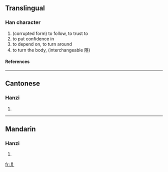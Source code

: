 ==Translingual==
===Han character===
{{Han char|rn=4|rad=丿|as=05|sn=6|four=|canj=竹尸一尸 (HSMS)}}
# (corrupted form) to follow, to trust to
# to put confidence in
# to depend on, to turn around
# to turn the body, (interchangeable 隱)
====References====
{{Han ref|kx=0083.011|hdz=10038.080|uh=3406|ud=13318}}

----
==Cantonese==
===Hanzi===
{{yue-hanzi|jyut=|y=jaan2}}
# {{defn|Cantonese}}

----
==Mandarin==
===Hanzi===
{{cmn-hanzi|pin=[[yǐn]] ([[yin3]])|wg=yin<sup>3</sup>}}
# {{defn|Mandarin}}

[[fr:㐆]]